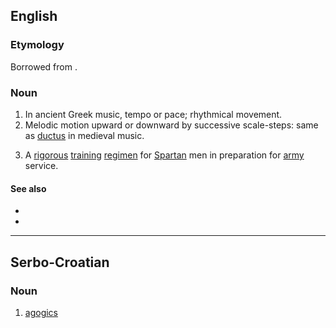 ==English==

===Etymology===
Borrowed from {{bor|en|grc|ἀγωγή}}.

===Noun===
{{en-noun}}

# In ancient Greek music, tempo or pace; rhythmical movement.
# Melodic motion upward or downward by successive scale-steps: same as [[ductus]] in medieval music.
# {{lb|en|historical}} A [[rigorous]] [[training]] [[regimen]] for [[Spartan]] men in preparation for [[army]] service.

====See also====
* {{l|en|agogic}}
* {{l|en|anagoge}}
{{C|en|Ancient Greece}}
----

==Serbo-Croatian==

===Noun===
{{sh-noun|g=f|head=agòge}}

# [[agogics]]
#: {{syn|sh|agògika}}